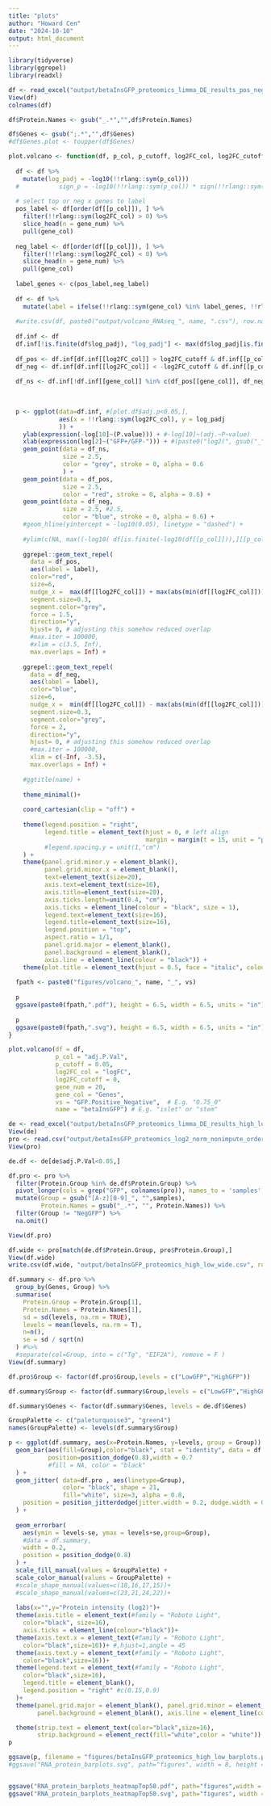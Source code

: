 ```yaml
---
title: "plots"
author: "Howard Cen"
date: "2024-10-10"
output: html_document
---
```


```r

library(tidyverse)
library(ggrepel)
library(readxl)

df <- read_excel("output/betaInsGFP_proteomics_limma_DE_results_pos_neg_filterN3.xlsx")
View(df)
colnames(df)

df$Protein.Names <- gsub("_.*","",df$Protein.Names)

df$Genes <- gsub(";.*","",df$Genes) 
#df$Genes.plot <- toupper(df$Genes)

plot.volcano <- function(df, p_col, p_cutoff, log2FC_col, log2FC_cutoff, gene_num, gene_col, vs, name){
  
  df <- df %>% 
    mutate(log_padj = -log10(!!rlang::sym(p_col)))
  #           sign_p = -log10(!!rlang::sym(p_col)) * sign(!!rlang::sym(log2FC_col)))
  
  # select top or neg x genes to label
  pos_label <- df[order(df[[p_col]]), ] %>% 
    filter(!!rlang::sym(log2FC_col) > 0) %>%
    slice_head(n = gene_num) %>%
    pull(gene_col)
  
  neg_label <- df[order(df[[p_col]]), ] %>% 
    filter(!!rlang::sym(log2FC_col) < 0) %>%
    slice_head(n = gene_num) %>%
    pull(gene_col)
  
  label_genes <- c(pos_label,neg_label)
  
  df <- df %>%
    mutate(label = ifelse(!!rlang::sym(gene_col) %in% label_genes, !!rlang::sym(gene_col), ""))
  
  #write.csv(df, paste0("output/volcano_RNAseq_", name, ".csv"), row.names = F)
  
  df.inf <- df
  df.inf[!is.finite(df$log_padj), "log_padj"] <- max(df$log_padj[is.finite(df$log_padj)]) * 1.08
  
  df_pos <- df.inf[df.inf[[log2FC_col]] > log2FC_cutoff & df.inf[[p_col]] < p_cutoff,]
  df_neg <- df.inf[df.inf[[log2FC_col]] < -log2FC_cutoff & df.inf[[p_col]] < p_cutoff,]
  
  df_ns <- df.inf[!df.inf[[gene_col]] %in% c(df_pos[[gene_col]], df_neg[[gene_col]]), ]
  
  
  
  p <- ggplot(data=df.inf, #[plot.df$adj.p<0.05,],
              aes(x = !!rlang::sym(log2FC_col), y = log_padj 
              )) +
    ylab(expression(-log[10]~(P.value))) + #-log[10]~(adj.~P~value)
    xlab(expression(log[2]~("GFP+/GFP-"))) + #(paste0("log2(", gsub("_","/",vs),")"))
    geom_point(data = df_ns,
               size = 2.5,
               color = "grey", stroke = 0, alpha = 0.6
               ) +
    geom_point(data = df_pos,
               size = 2.5,
               color = "red", stroke = 0, alpha = 0.6) +
    geom_point(data = df_neg,
               size = 2.5, #2.5,
               color = "blue", stroke = 0, alpha = 0.6) +
    #geom_hline(yintercept = -log10(0.05), linetype = "dashed") +
    
    #ylim(c(NA, max((-log10( df[is.finite(-log10(df[[p_col]])),][[p_col]])))*1.3)) +
    
    ggrepel::geom_text_repel(
      data = df_pos, 
      aes(label = label),
      color="red",
      size=6,
      nudge_x =  max(df[[log2FC_col]]) + max(abs(min(df[[log2FC_col]])),abs(max(df[[log2FC_col]])))*0.3 - df_pos[[log2FC_col]],
      segment.size=0.3, 
      segment.color="grey", 
      force = 1.5,
      direction="y", 
      hjust= 0, # adjusting this somehow reduced overlap
      #max.iter = 100000,
      #xlim = c(3.5, Inf),
      max.overlaps = Inf) +
    
    ggrepel::geom_text_repel(
      data = df_neg, 
      aes(label = label),
      color="blue",
      size=6,
      nudge_x =  min(df[[log2FC_col]]) - max(abs(min(df[[log2FC_col]])),abs(max(df[[log2FC_col]])))*0.8 - df_neg[[log2FC_col]],
      segment.size=0.3, 
      segment.color="grey", 
      force = 2,
      direction="y", 
      hjust= 0, # adjusting this somehow reduced overlap
      #max.iter = 100000,
      xlim = c(-Inf, -3.5),
      max.overlaps = Inf) +
    
    #ggtitle(name) +
    
    theme_minimal()+
    
    coord_cartesian(clip = "off") +
    
    theme(legend.position = "right",
          legend.title = element_text(hjust = 0, # left align
                                      margin = margin(t = 15, unit = "pt")) # add more space on top of legend titles
          #legend.spacing.y = unit(1,"cm")
    ) +
    theme(panel.grid.minor.y = element_blank(),
          panel.grid.minor.x = element_blank(),
          text=element_text(size=20),
          axis.text=element_text(size=16),
          axis.title=element_text(size=20),
          axis.ticks.length=unit(0.4, "cm"),
          axis.ticks = element_line(colour = "black", size = 1),
          legend.text=element_text(size=16),
          legend.title=element_text(size=16),
          legend.position = "top",
          aspect.ratio = 1/1, 
          panel.grid.major = element_blank(),
          panel.background = element_blank(), 
          axis.line = element_line(colour = "black")) + 
    theme(plot.title = element_text(hjust = 0.5, face = "italic", colour="grey30", size=15))
  
  fpath <- paste0("figures/volcano_", name, "_", vs)
  
  p
  ggsave(paste0(fpath,".pdf"), height = 6.5, width = 6.5, units = "in")
  
  p
  ggsave(paste0(fpath,".svg"), height = 6.5, width = 6.5, units = "in")
}

plot.volcano(df = df, 
             p_col = "adj.P.Val",
             p_cutoff = 0.05,
             log2FC_col = "logFC",
             log2FC_cutoff = 0,
             gene_num = 20,
             gene_col = "Genes", 
             vs = "GFP.Positive_Negative",  # E.g. "0.75_0"
             name = "betaInsGFP") # E.g. "islet" or "stem"

```

```r
de <- read_excel("output/betaInsGFP_proteomics_limma_DE_results_high_low_filterN3.xlsx")
View(de)
pro <- read.csv("output/betaInsGFP_proteomics_log2_norm_nonimpute_ordered.csv", row.names = 1)
View(pro)

de.df <- de[de$adj.P.Val<0.05,]

df.pro <- pro %>%
  filter(Protein.Group %in% de.df$Protein.Group) %>%
  pivot_longer(cols = grep("GFP", colnames(pro)), names_to = 'samples', values_to = 'levels' ) %>%
  mutate(Group = gsub("[A-z][0-9]_", "",samples),
         Protein.Names = gsub("_.*", "", Protein.Names)) %>%
  filter(Group != "NegGFP") %>%
  na.omit()

View(df.pro)

df.wide <- pro[match(de.df$Protein.Group, pro$Protein.Group),]
View(df.wide)
write.csv(df.wide, "output/betaInsGFP_proteomics_high_low_wide.csv", row.names = F)

df.summary <- df.pro %>%
  group_by(Genes, Group) %>%
  summarise(
    Protein.Group = Protein.Group[1],
    Protein.Names = Protein.Names[1],
    sd = sd(levels, na.rm = TRUE),
    levels = mean(levels, na.rm = T),
    n=n(),
    se = sd / sqrt(n)
  ) #%>%
  #separate(col=Group, into = c("Tg", "EIF2A"), remove = F )
View(df.summary)

df.pro$Group <- factor(df.pro$Group,levels = c("LowGFP","HighGFP"))

df.summary$Group <- factor(df.summary$Group,levels = c("LowGFP","HighGFP"))

df.summary$Genes <- factor(df.summary$Genes, levels = de.df$Genes)

GroupPalette <- c("paleturquoise3", "green4")
names(GroupPalette) <- levels(df.summary$Group) 

p <- ggplot(df.summary, aes(x=Protein.Names, y=levels, group = Group)) +
  geom_bar(aes(fill=Group),color="black", stat = "identity", data = df.summary,
           position=position_dodge(0.8),width = 0.7
           #fill = NA, color = "black"
  ) +
  geom_jitter( data=df.pro , aes(linetype=Group),  
               color= "black", shape = 21, 
               fill="white", size=3, alpha = 0.8,
    position = position_jitterdodge(jitter.width = 0.2, dodge.width = 0.8)
  ) +
  
  geom_errorbar(
    aes(ymin = levels-se, ymax = levels+se,group=Group),
    #data = df.summary, 
    width = 0.2,
    position = position_dodge(0.8)
  ) +
  scale_fill_manual(values = GroupPalette) +
  scale_color_manual(values = GroupPalette) +
  #scale_shape_manual(values=c(18,16,17,15))+ 
  #scale_shape_manual(values=c(23,21,24,22))+ 
  
  labs(x="",y="Protein intensity (log2)")+
  theme(axis.title = element_text(#family = "Roboto Light", 
    color="black", size=16),
    axis.ticks = element_line(colour="black"))+
  theme(axis.text.x = element_text(#family = "Roboto Light",
    color="black",size=16))+ #,hjust=1,angle = 45
  theme(axis.text.y = element_text(#family = "Roboto Light",
    color="black",size=16))+
  theme(legend.text = element_text(#family = "Roboto Light",
    color="black",size=16), 
    legend.title = element_blank(),
    legend.position = "right" #c(0.15,0.9)
  )+
  theme(panel.grid.major = element_blank(), panel.grid.minor = element_blank(),
        panel.background = element_blank(), axis.line = element_line(colour = "black")) +

  theme(strip.text = element_text(color="black",size=16), 
        strip.background = element_rect(fill="white",color = "white"))
p

ggsave(p, filename = "figures/betaInsGFP_proteomics_high_low_barplots.pdf",width = 9, height = 5, units = "in")
#ggsave("RNA_protein_barplots.svg", path="figures", width = 8, height = 20, units = "in")


ggsave("RNA_protein_barplots_heatmapTop50.pdf", path="figures",width = 8, height = 44, units = "in", limitsize = FALSE)
ggsave("RNA_protein_barplots_heatmapTop50.svg", path="figures", width = 8, height = 44, units = "in", limitsize = FALSE)
```

